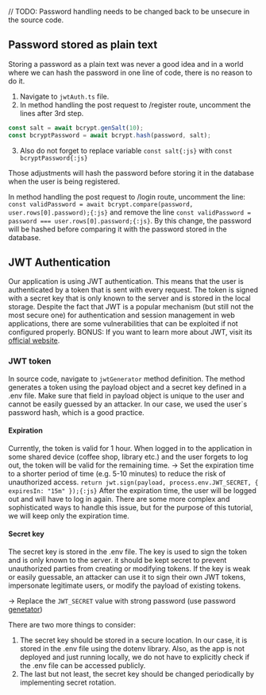 



// TODO: Password handling needs to be changed back to be unsecure in the source code.

## Password stored as plain text

Storing a password as a plain text was never a good idea and in a world where we can hash the password in one line of
code, there is no reason to do it.

1. Navigate to ```jwtAuth.ts``` file.
2. In method handling the post request to /register route, uncomment the lines after 3rd step.
```js filename="jwtAuth.ts" {3} copy showLineNumbers
const salt = await bcrypt.genSalt(10);
const bcryptPassword = await bcrypt.hash(password, salt);
```
3. Also do not forget to replace variable `const salt{:js}` with `const bcryptPassword{:js}`

Those adjustments will hash the password before storing it in the database when the user is being registered.

In method handling the post request to /login route, uncomment the
line: `const validPassword = await bcrypt.compare(password, user.rows[0].password);{:js}` and remove the
line `const validPassword = password === user.rows[0].password;{:js}`.
By this change, the password will be hashed before comparing it with the password stored in the database.

## JWT Authentication

Our application is using JWT authentication. This means that the user is authenticated by a token that is sent with
every request. The token is signed with a secret key that is only known to the server and is stored in the local
storage.
Despite the fact that JWT is a popular mechanism (but still not the most secure one) for authentication and session
management in web applications,
there are some vulnerabilities that can be exploited if not configured properly.
BONUS: If you want to learn more about JWT, visit its [official website](https://jwt.io/).

### JWT token

In source code, navigate to ```jwtGenerator``` method definition.
The method generates a token using the payload object and a secret key defined in a .env file.
Make sure that field in payload object is unique to the user and cannot be easily guessed by an attacker.
In our case, we used the user`s password hash, which is a good practice.

#### Expiration

Currently, the token is valid for 1 hour. When logged in to the application in some shared device (coffee shop, library
etc.) and the user forgets to log out, the token will be valid for the remaining time.
-> Set the expiration time to a shorter period of time (e.g. 5-10 minutes) to reduce the risk of unauthorized access.
`return jwt.sign(payload, process.env.JWT_SECRET, { expiresIn: "15m" });{:js}`
After the expiration time, the user will be logged out and will have to log in again.
There are some more complex and sophisticated ways to handle this issue, but for the purpose of this tutorial, we will
keep only the expiration time.

#### Secret key

The secret key is stored in the .env file. The key is used to sign the token and is only known to the server.
it should be kept secret to prevent unauthorized parties from creating or modifying tokens. If the key is weak or easily
guessable, an attacker can use it to sign their own JWT tokens, impersonate legitimate users, or modify the payload of
existing tokens.

-> Replace the ```JWT_SECRET``` value with strong password (use password [genetator](https://www.lastpass.com/features/password-generator))

There are two more things to consider:

1. The secret key should be stored in a secure location. In our case, it is stored in the .env file using the dotenv
library. Also, as the app is
not deployed and just running locally, we do not have to explicitly check if the .env file can be accessed publicly.
2. The last but not least, the secret key should be changed periodically by implementing secret rotation.

